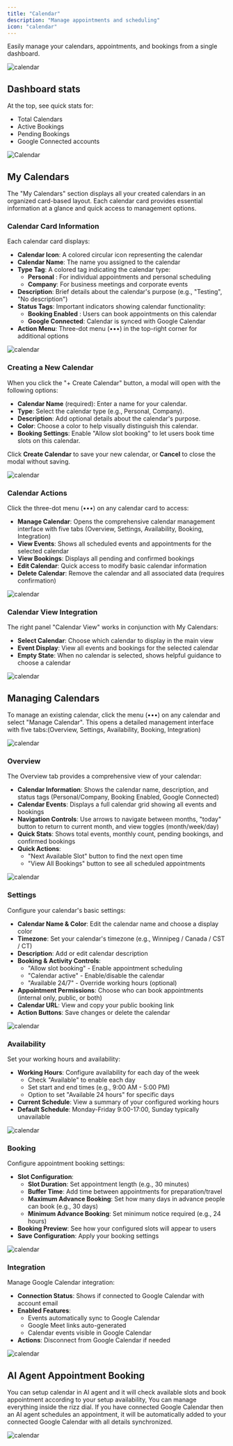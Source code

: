 ```yaml
---
title: "Calendar"
description: "Manage appointments and scheduling"
icon: "calendar"
---
```


Easily manage your calendars, appointments, and bookings from a single dashboard.

![calendar](/images/calendar/image1.png)

## Dashboard stats
  At the top, see quick stats for:
  - Total Calendars
  - Active Bookings
  - Pending Bookings
  - Google Connected accounts

![Calendar](/images/calendar/image2.png)

## My Calendars

The "My Calendars" section displays all your created calendars in an organized card-based layout. Each calendar card provides essential information at a glance and quick access to management options.

### Calendar Card Information

Each calendar card displays:

- **Calendar Icon**: A colored circular icon representing the calendar
- **Calendar Name**: The name you assigned to the calendar 
- **Type Tag**: A colored tag indicating the calendar type:
  - **Personal** : For individual appointments and personal scheduling
  - **Company**: For business meetings and corporate events
- **Description**: Brief details about the calendar's purpose (e.g., "Testing", "No description")
- **Status Tags**: Important indicators showing calendar functionality:
  - **Booking Enabled** : Users can book appointments on this calendar
  - **Google Connected**: Calendar is synced with Google Calendar
- **Action Menu**: Three-dot menu (•••) in the top-right corner for additional options

![calendar](/images/calendar/image3.png)

### Creating a New Calendar

When you click the "+ Create Calendar" button, a modal will open with the following options:

- **Calendar Name** (required): Enter a name for your calendar.
- **Type**: Select the calendar type (e.g., Personal, Company).
- **Description**: Add optional details about the calendar's purpose.
- **Color**: Choose a color to help visually distinguish this calendar.
- **Booking Settings**: Enable "Allow slot booking" to let users book time slots on this calendar.

Click **Create Calendar** to save your new calendar, or **Cancel** to close the modal without saving.

![calendar](/images/calendar/image8.png)

### Calendar Actions

Click the three-dot menu (•••) on any calendar card to access:

- **Manage Calendar**: Opens the comprehensive calendar management interface with five tabs (Overview, Settings, Availability, Booking, Integration)
- **View Events**: Shows all scheduled events and appointments for the selected calendar
- **View Bookings**: Displays all pending and confirmed bookings
- **Edit Calendar**: Quick access to modify basic calendar information
- **Delete Calendar**: Remove the calendar and all associated data (requires confirmation)

![calendar](/images/calendar/image4.png)

### Calendar View Integration

The right panel "Calendar View" works in conjunction with My Calendars:

- **Select Calendar**: Choose which calendar to display in the main view
- **Event Display**: View all events and bookings for the selected calendar
- **Empty State**: When no calendar is selected, shows helpful guidance to choose a calendar

![calendar](/images/calendar/image5.png)



## Managing Calendars

To manage an existing calendar, click the menu (•••) on any calendar and select "Manage Calendar". This opens a detailed management interface with five tabs:(Overview, Settings, Availability, Booking, Integration)

![calendar](/images/calendar/image10.png)

### Overview

The Overview tab provides a comprehensive view of your calendar:

- **Calendar Information**: Shows the calendar name, description, and status tags (Personal/Company, Booking Enabled, Google Connected)
- **Calendar Events**: Displays a full calendar grid showing all events and bookings
- **Navigation Controls**: Use arrows to navigate between months, "today" button to return to current month, and view toggles (month/week/day)
- **Quick Stats**: Shows total events, monthly count, pending bookings, and confirmed bookings
- **Quick Actions**: 
  - "Next Available Slot" button to find the next open time
  - "View All Bookings" button to see all scheduled appointments

![calendar](/images/calendar/image9.png)

### Settings

Configure your calendar's basic settings:

- **Calendar Name & Color**: Edit the calendar name and choose a display color
- **Timezone**: Set your calendar's timezone (e.g., Winnipeg / Canada / CST / CT)
- **Description**: Add or edit calendar description
- **Booking & Activity Controls**:
  - "Allow slot booking" - Enable appointment scheduling
  - "Calendar active" - Enable/disable the calendar
  - "Available 24/7" - Override working hours (optional)
- **Appointment Permissions**: Choose who can book appointments (internal only, public, or both)
- **Calendar URL**: View and copy your public booking link
- **Action Buttons**: Save changes or delete the calendar

![calendar](/images/calendar/image11.png)

### Availability

Set your working hours and availability:

- **Working Hours**: Configure availability for each day of the week
  - Check "Available" to enable each day
  - Set start and end times (e.g., 9:00 AM - 5:00 PM)
  - Option to set "Available 24 hours" for specific days
- **Current Schedule**: View a summary of your configured working hours
- **Default Schedule**: Monday-Friday 9:00-17:00, Sunday typically unavailable

![calendar](/images/calendar/image12.png)

### Booking

Configure appointment booking settings:

- **Slot Configuration**:
  - **Slot Duration**: Set appointment length (e.g., 30 minutes)
  - **Buffer Time**: Add time between appointments for preparation/travel
  - **Maximum Advance Booking**: Set how many days in advance people can book (e.g., 30 days)
  - **Minimum Advance Booking**: Set minimum notice required (e.g., 24 hours)
- **Booking Preview**: See how your configured slots will appear to users
- **Save Configuration**: Apply your booking settings

![calendar](/images/calendar/image13.png)

### Integration

Manage Google Calendar integration:

- **Connection Status**: Shows if connected to Google Calendar with account email
- **Enabled Features**:
  - Events automatically sync to Google Calendar
  - Google Meet links auto-generated
  - Calendar events visible in Google Calendar
- **Actions**: Disconnect from Google Calendar if needed

![calendar](/images/calendar/image14.png)

## AI Agent Appointment Booking

You can setup calendar in AI agent and it will check available slots and book appointment according to your setup availability, You can manage everything inside the rizz dial.
If you have connected Google Calendar then an AI agent schedules an appointment, it will be automatically added to your connected Google Calendar with all details synchronized.


![calendar](/images/calendar/image00.png)